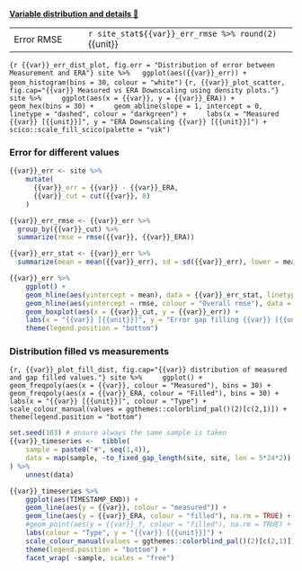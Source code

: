 [**Variable distribution and details 🔗**](variable_exploration.html#{{var}})

|                    |                                                       |
|--------------------|-------------------------------------------------------|
| Error RMSE         | `r site_stat${{var}}_err_rmse %>% round(2)` {{unit}}  |


```{r {{var}}_err_dist_plot, fig.err = "Distribution of error between Measurement and ERA"}
site %>%
  ggplot(aes({{var}}_err)) +
  geom_histogram(bins = 30, colour = "white")
```
```{r, {{var}}_plot_scatter, fig.cap="{{var}} Measured vs ERA Downscaling using density plots."}
site %>%
    ggplot(aes(x = {{var}}, y = {{var}}_ERA)) +
    geom_hex(bins = 30) +
    geom_abline(slope = 1, intercept = 0, linetype = "dashed", colour = "darkgreen") +
    labs(x = "Measured {{var}} [{{unit}}]", y = "ERA Downscaling {{var}} [{{unit}}]") +
    scico::scale_fill_scico(palette = "vik")
```

### Error for different values

```r

{{var}}_err <- site %>%
    mutate(
      {{var}}_err = {{var}} - {{var}}_ERA,
      {{var}}_cut = cut({{var}}, 8)
    )

{{var}}_err_rmse <- {{var}}_err %>%
  group_by({{var}}_cut) %>%
  summarize(rmse = rmse({{var}}, {{var}}_ERA))

{{var}}_err_stat <- {{var}}_err %>%
  summarize(mean = mean({{var}}_err), sd = sd({{var}}_err), lower = mean - sd, upper = lower + sd, rmse = rmse({{var}}, {{var}}_ERA))

{{var}}_err %>%
    ggplot() +
    geom_hline(aes(yintercept = mean), data = {{var}}_err_stat, linetype = "dashed") +
    geom_hline(aes(yintercept = rmse, colour = "Overall rmse"), data = {{var}}_err_stat) +
    geom_boxplot(aes(x = {{var}}_cut, y = {{var}}_err)) +
    labs(x = "{{var}} [{{unit}}]", y = "Error gap filling {{var}} [{{unit}}]") +
    theme(legend.position = "bottom")
```

### Distribution filled vs measurements

```{r, {{var}}_plot_fill_dist, fig.cap="{{var}} distribution of measured and gap filled values."}
site %>%
    ggplot() +
    geom_freqpoly(aes(x = {{var}}, colour = "Measured"), bins = 30) +
    geom_freqpoly(aes(x = {{var}}_ERA, colour = "Filled"), bins = 30) +
    labs(x = "{{var}} [{{unit}}]", colour = "Type") +
    scale_colour_manual(values = ggthemes::colorblind_pal()(2)[c(2,1)]) +
    theme(legend.position = "bottom")
```



```r
set.seed(103) # ensure always the same sample is taken
{{var}}_timeseries <-  tibble(
    sample = paste0("#", seq(1,4)),
    data = map(sample, ~to_fixed_gap_length(site, site, len = 5*24*2))
) %>%
    unnest(data)

{{var}}_timeseries %>%
    ggplot(aes(TIMESTAMP_END)) +
    geom_line(aes(y = {{var}}, colour = "measured")) +
    geom_line(aes(y = {{var}}_ERA, colour = "filled"), na.rm = TRUE) +
    #geom_point(aes(y = {{var}}_f, colour = "filled"), na.rm = TRUE) +
    labs(colour = "Type", y = "{{var}} [{{unit}}]") +
    scale_colour_manual(values = ggthemes::colorblind_pal()(2)[c(2,1)]) +
    theme(legend.position = "bottom") +
    facet_wrap( ~sample, scales = "free")
```
